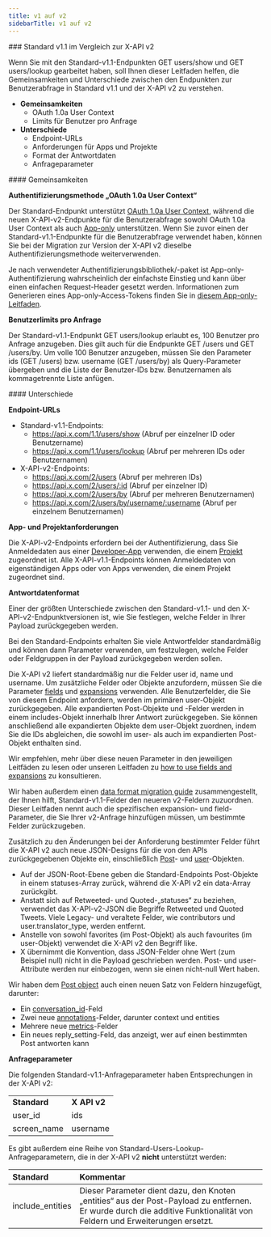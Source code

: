```yaml
---
title: v1 auf v2
sidebarTitle: v1 auf v2
---
```



<div id="standard-v11-compared-to-x-api-v2">
  ### Standard v1.1 im Vergleich zur X-API v2
</div>

Wenn Sie mit den Standard-v1.1-Endpunkten GET users/show und GET users/lookup gearbeitet haben, soll Ihnen dieser Leitfaden helfen, die Gemeinsamkeiten und Unterschiede zwischen den Endpunkten zur Benutzerabfrage in Standard v1.1 und der X-API v2 zu verstehen.

- **Gemeinsamkeiten**
  - OAuth 1.0a User Context
  - Limits für Benutzer pro Anfrage
- **Unterschiede**
  - Endpoint-URLs
  - Anforderungen für Apps und Projekte
  - Format der Antwortdaten
  - Anfrageparameter

<div id="similarities">
  #### Gemeinsamkeiten
</div>

**Authentifizierungsmethode „OAuth 1.0a User Context“**

Der Standard-Endpunkt unterstützt [OAuth 1.0a User Context](/de/resources/fundamentals/authentication#oauth-1-0a-2), während die neuen X-API-v2-Endpunkte für die Benutzerabfrage sowohl OAuth 1.0a User Context als auch [App-only](/de/resources/fundamentals/authentication#oauth-2-0) unterstützen. Wenn Sie zuvor einen der Standard-v1.1-Endpunkte für die Benutzerabfrage verwendet haben, können Sie bei der Migration zur Version der X-API v2 dieselbe Authentifizierungsmethode weiterverwenden.

Je nach verwendeter Authentifizierungsbibliothek/-paket ist App-only-Authentifizierung wahrscheinlich der einfachste Einstieg und kann über einen einfachen Request-Header gesetzt werden. Informationen zum Generieren eines App-only-Access-Tokens finden Sie in [diesem App-only-Leitfaden](/de/resources/fundamentals/authentication#bearer-token-also-known-as-app-only).

**Benutzerlimits pro Anfrage**

Der Standard-v1.1-Endpunkt GET users/lookup erlaubt es, 100 Benutzer pro Anfrage anzugeben. Dies gilt auch für die Endpunkte GET /users und GET /users/by. Um volle 100 Benutzer anzugeben, müssen Sie den Parameter ids (GET /users) bzw. username (GET /users/by) als Query-Parameter übergeben und die Liste der Benutzer-IDs bzw. Benutzernamen als kommagetrennte Liste anfügen. 
 

<div id="differences">
  #### Unterschiede
</div>

**Endpoint-URLs**

- Standard-v1.1-Endpoints:
  - https://api.x.com/1.1/users/show (Abruf per einzelner ID oder Benutzername)
  - https://api.x.com/1.1/users/lookup (Abruf per mehreren IDs oder Benutzernamen)
- X-API-v2-Endpoints:
  - https://api.x.com/2/users (Abruf per mehreren IDs)
  - https://api.x.com/2/users/:id (Abruf per einzelner ID)
  - https://api.x.com/2/users/by (Abruf per mehreren Benutzernamen)
  - https://api.x.com/2/users/by/username/:username (Abruf per einzelnem Benutzernamen)

**App- und Projektanforderungen**

Die X-API-v2-Endpoints erfordern bei der Authentifizierung, dass Sie Anmeldedaten aus einer [Developer-App](/de/resources/fundamentals/developer-apps) verwenden, die einem [Projekt](/de/resources/fundamentals/projects) zugeordnet ist. Alle X-API-v1.1-Endpoints können Anmeldedaten von eigenständigen Apps oder von Apps verwenden, die einem Projekt zugeordnet sind.

**Antwortdatenformat**

Einer der größten Unterschiede zwischen den Standard-v1.1- und den X-API-v2-Endpunktversionen ist, wie Sie festlegen, welche Felder in Ihrer Payload zurückgegeben werden.

Bei den Standard-Endpoints erhalten Sie viele Antwortfelder standardmäßig und können dann Parameter verwenden, um festzulegen, welche Felder oder Feldgruppen in der Payload zurückgegeben werden sollen.

Die X-API v2 liefert standardmäßig nur die Felder user id, name und username. Um zusätzliche Felder oder Objekte anzufordern, müssen Sie die Parameter [fields](/de/x-api/fundamentals/fields) und [expansions](/de/x-api/fundamentals/expansions) verwenden. Alle Benutzerfelder, die Sie von diesem Endpoint anfordern, werden im primären user-Objekt zurückgegeben. Alle expandierten Post-Objekte und -Felder werden in einem includes-Objekt innerhalb Ihrer Antwort zurückgegeben. Sie können anschließend alle expandierten Objekte dem user-Objekt zuordnen, indem Sie die IDs abgleichen, die sowohl im user- als auch im expandierten Post-Objekt enthalten sind.

Wir empfehlen, mehr über diese neuen Parameter in den jeweiligen Leitfäden zu lesen oder unseren Leitfaden zu [how to use fields and expansions](/de/x-api/fundamentals/data-dictionary#how-to-use-fields-and-expansions) zu konsultieren.

Wir haben außerdem einen [data format migration guide](/de/x-api/migrate/data-format-migration#migrating-from-standard-v1-1s-data-format-to-v2) zusammengestellt, der Ihnen hilft, Standard-v1.1-Felder den neueren v2-Feldern zuzuordnen. Dieser Leitfaden nennt auch die spezifischen expansion- und field-Parameter, die Sie Ihrer v2-Anfrage hinzufügen müssen, um bestimmte Felder zurückzugeben.

Zusätzlich zu den Änderungen bei der Anforderung bestimmter Felder führt die X-API v2 auch neue JSON-Designs für die von den APIs zurückgegebenen Objekte ein, einschließlich [Post](/de/x-api/fundamentals/data-dictionary#tweet)- und [user](/de/x-api/fundamentals/data-dictionary#user)-Objekten.

- Auf der JSON-Root-Ebene geben die Standard-Endpoints Post-Objekte in einem statuses-Array zurück, während die X-API v2 ein data-Array zurückgibt.
- Anstatt sich auf Retweeted- und Quoted-„statuses“ zu beziehen, verwendet das X-API-v2-JSON die Begriffe Retweeted und Quoted Tweets. Viele Legacy- und veraltete Felder, wie contributors und user.translator\_type, werden entfernt.
- Anstelle von sowohl favorites (im Post-Objekt) als auch favourites (im user-Objekt) verwendet die X-API v2 den Begriff like.
- X übernimmt die Konvention, dass JSON-Felder ohne Wert (zum Beispiel null) nicht in die Payload geschrieben werden. Post- und user-Attribute werden nur einbezogen, wenn sie einen nicht-null Wert haben.

Wir haben dem [Post object](/de/x-api/fundamentals/data-dictionary#tweet) auch einen neuen Satz von Feldern hinzugefügt, darunter:

- Ein [conversation\_id](/de/x-api/fundamentals/conversation-id)-Feld
- Zwei neue [annotations](/de/x-api/fundamentals/post-annotations)-Felder, darunter context und entities
- Mehrere neue [metrics](/de/x-api/fundamentals/metrics)-Felder
- Ein neues reply\_setting-Feld, das anzeigt, wer auf einen bestimmten Post antworten kann

**Anfrageparameter**

Die folgenden Standard-v1.1-Anfrageparameter haben Entsprechungen in der X-API v2:

|     |     |
| :--- | :--- |
| **Standard** | **X API v2** |
| user\_id | ids |
| screen\_name | username |

Es gibt außerdem eine Reihe von Standard-Users-Lookup-Anfrageparametern, die in der X-API v2 **nicht** unterstützt werden:

| Standard | Kommentar |
| :--- | :--- |
| include\_entities | Dieser Parameter dient dazu, den Knoten „entities“ aus der Post-Payload zu entfernen. Er wurde durch die additive Funktionalität von Feldern und Erweiterungen ersetzt. |